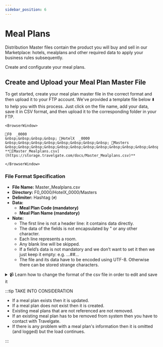 ```yaml
---
sidebar_position: 6
---
```


# Meal Plans

Distribution Master files contain the product you will buy and sell in our Marketplace: hotels, mealplans and other required data to apply your business rules subsequently.

Create and configurate your meal plans.


## Create and Upload your Meal Plan Master File

To get started, create your meal plan master file in the correct format and then upload it to your FTP account. We've provided a template file below ⬇️ to help you with this process. Just click on the file name, add your data, save it in CSV format, and then upload it to the corresponding folder in your FTP.


```mdx-code-block
<BrowserWindow>

📁F0  _0000  
&nbsp;&nbsp;&nbsp;&nbsp; 📁HotelX  _0000  
&nbsp;&nbsp;&nbsp;&nbsp;&nbsp;&nbsp;&nbsp;&nbsp; 📁Masters  
&nbsp;&nbsp;&nbsp;&nbsp;&nbsp;&nbsp;&nbsp;&nbsp;&nbsp;&nbsp;&nbsp;&nbsp; **📄[Master_Mealplans.csv](https://storage.travelgate.com/docs/Master_Mealplans.csv)**  

</BrowserWindow>
```


### File Format Specification

* **File Name:** Master_Mealplans.csv
* **Directory:** F0\_0000/HotelX\_0000/Masters
* **Delimiter:** Hashtag (`#`)
* **Data:**
   * **Meal Plan Code (mandatory)**
   * **Meal Plan Name (mandatory)**
* **Note:**
   * The first line is not a header line: it contains data directly.
   * The data of the fields is not encapsulated by " or any other character.
   * Each line represents a room.
   * Any blank line will be skipped.
   * If a field’s data is not mandatory and we don’t want to set it then we just keep it empty: e.g. …##…
   * The file and its data have to be encoded using UTF-8. Otherwise there can be stored strange characters.


<details>
    <summary>📹 Learn how to change the format of the csv file in order to edit and save it</summary>
    <div>
        <div><iframe width="560" height="315" src="https://www.youtube.com/embed/XkOk3SkZ0Sg?si=TYhN1QfMwYE1fusw&amp;controls=0" title="YouTube video player" frameborder="0" allow="accelerometer; autoplay; clipboard-write; encrypted-media; gyroscope; picture-in-picture; web-share" allowfullscreen></iframe></div>
    </div>
</details>


:::tip TAKE INTO CONSIDERATION

* If a meal plan exists then it is updated.
* If a meal plan does not exist then it is created.
* Existing meal plans that are not referenced are not removed.
* If an existing meal plan has to be removed from system then you have to contact with Travelgate.
* If there is any problem with a meal plan's information then it is omitted (and logged) but the load continues.

:::
